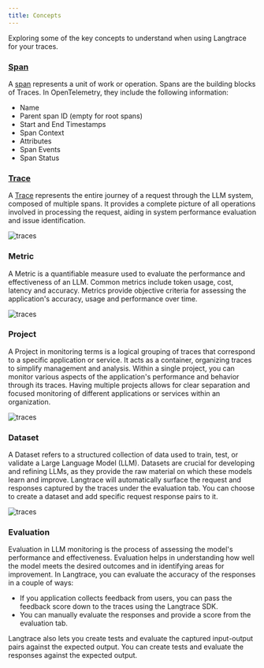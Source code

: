 ```yaml
---
title: Concepts
---
```


Exploring some of the key concepts to understand when using Langtrace for your traces.

### [Span](https://opentelemetry.io/docs/concepts/signals/traces/#spans)

A [span](https://opentelemetry.io/docs/concepts/signals/traces/#spans) represents a unit of work or operation. Spans are the building blocks of Traces. In OpenTelemetry, they include the following information:

- Name
- Parent span ID (empty for root spans)
- Start and End Timestamps
- Span Context
- Attributes
- Span Events
- Span Status

### [Trace](https://opentelemetry.io/docs/concepts/signals/traces/)

A [Trace](https://opentelemetry.io/docs/concepts/signals/traces/) represents the entire journey of a request through the LLM system, composed of multiple spans. It provides a complete picture of all operations involved in processing the request, aiding in system performance evaluation and issue identification.

![traces](/images/trace.png)

### Metric

A Metric is a quantifiable measure used to evaluate the performance and effectiveness of an LLM. Common metrics include token usage, cost, latency and accuracy. Metrics provide objective criteria for assessing the application's accuracy, usage and performance over time.

![traces](/images/metrics.png)

### Project

A Project in monitoring terms is a logical grouping of traces that correspond to a specific application or service. It acts as a container, organizing traces to simplify management and analysis. Within a single project, you can monitor various aspects of the application's performance and behavior through its traces. Having multiple projects allows for clear separation and focused monitoring of different applications or services within an organization.

![traces](/images/SCR-20240402-lwkd-2.png)

### Dataset

A Dataset refers to a structured collection of data used to train, test, or validate a Large Language Model (LLM). Datasets are crucial for developing and refining LLMs, as they provide the raw material on which these models learn and improve. Langtrace will automatically surface the request and responses captured by the traces under the evaluation tab. You can choose to create a dataset and add specific request response pairs to it.

![traces](/images/dataset.png)

### Evaluation

Evaluation in LLM monitoring is the process of assessing the model's performance and effectiveness. Evaluation helps in understanding how well the model meets the desired outcomes and in identifying areas for improvement.
In Langtrace, you can evaluate the accuracy of the responses in a couple of ways:

- If you application collects feedback from users, you can pass the feedback score down to the traces using the Langtrace SDK.
- You can manually evaluate the responses and provide a score from the evaluation tab.

Langtrace also lets you create tests and evaluate the captured input-output pairs against the expected output. You can create tests and evaluate the responses against the expected output.
